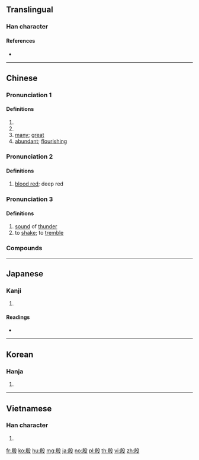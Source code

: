{{character info/new}}
{{also|慇}}
==Translingual==

===Han character===
{{Han char|rn=79|rad=殳|as=06|sn=10|four=27247|canj=HSHNE|ids=⿰㐆殳}}

====References====
* {{Han ref|kx=0585.020|dkj=16627|dj=0977.190|hdz=32156.040|uh=6BB7|ud=27575|bh=AEEF|bd=44783}}

----

==Chinese==
{{zh-forms}}

===Pronunciation 1===
{{zh-pron
|m=yīn
|c=jan1
|mn=qz,xm:un/tw,zz:in
|mn_note=irn - Quanzhou
|w=1in
|mc=1
|oc=2+3+4,2
|ma=
|cat=n,pn,a
}}

====Definitions====
{{zh-hanzi}}

# {{zh-alt-name|商|{{w|Shang Dynasty}}}}
# {{surname|lang=zh}}
# [[many]]; [[great]]
# [[abundant]]; [[flourishing]]

===Pronunciation 2===
{{zh-pron
|m=yān
|c=jin1,aan1
|w=1e
|mc=2
|oc=1,1
|ma=
|cat=a
}}

====Definitions====
{{zh-hanzi}}

# [[blood red]]; deep red

===Pronunciation 3===
{{zh-pron
|m=yǐn
|c=jan2
|w=2in
|ma=
|cat=a,v
}}

====Definitions====
{{zh-hanzi}}

# [[sound]] of [[thunder]]
# to [[shake]]; to [[tremble]]

===Compounds===
{{zh-der|加二殷勤|家徒甚殷|桓殷危語|殷其靁|殷切|殷勤|殷同|殷商|殷墟|殷墟卜辭|殷墟書契|殷天動地|殷天震地|殷契|殷富|殷實|殷師牛鬥|殷憂|殷憂啟聖|殷文存|殷有三仁|殷望|殷榘|殷正|殷武|殷殷|殷殷勤勤|殷殷屯屯|殷殷田田|殷民阜利|殷民阜財|殷浩|殷浩書空|殷渥|殷湯|殷然|殷盛|殷盤|殷盼|殷紅|殷薦|殷見|殷軫|殷轔|殷鋼|殷鑑|殷鑑不遠|殷鑒|殷鑒不遠|殷阜|殷頑|民殷國富|民殷財阜|獻殷勤}}

{{attention|zh|also simplified form of 慇}}

----

==Japanese==

===Kanji===
{{ja-kanji|grade=|rs=殳06}}

# {{defn|lang=ja|sort=殳06}}

====Readings====
* {{ja-readings|on=[[いん]] (in), [[あん]] (an)|kun=[[さかん]] (sakan)}}

----

==Korean==

===Hanja===
{{ko-hanja|hangeul=[[은]], [[안]]|eumhun=|rv=eun, an|mr=ŭn, an|y=un, an}}

# {{defn|lang=ko|sort=殳06}}

----

==Vietnamese==

===Han character===
{{vi-hantu|[[ân]]|rs=殳06}}

# {{defn|lang=vi|sort=殳06}}

[[fr:殷]]
[[ko:殷]]
[[hu:殷]]
[[mg:殷]]
[[ja:殷]]
[[no:殷]]
[[pl:殷]]
[[th:殷]]
[[vi:殷]]
[[zh:殷]]